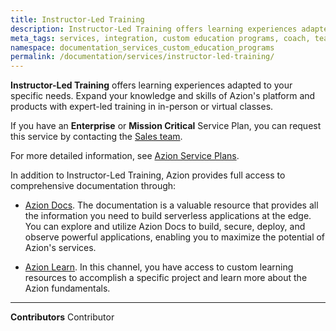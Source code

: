 ```yaml
---
title: Instructor-Led Training
description: Instructor-Led Training offers learning experiences adapted to your specific needs.
meta_tags: services, integration, custom education programs, coach, teach, learn
namespace: documentation_services_custom_education_programs
permalink: /documentation/services/instructor-led-training/
---
```


**Instructor-Led Training** offers learning experiences adapted to your specific needs. Expand your knowledge and skills of Azion's platform and products with expert-led training in in-person or virtual classes.

If you have an **Enterprise** or **Mission Critical** Service Plan, you can request this service by contacting the [Sales team](https://www.azion.com/en/contact-sales/).

For more detailed information, see [Azion Service Plans](https://www.azion.com/en/professional-services/).

In addition to Instructor-Led Training, Azion provides full access to comprehensive documentation through:

- [Azion Docs](/en/documentation/). The documentation is a valuable resource that provides all the information you need to build serverless applications at the edge. You can explore and utilize Azion Docs to build, secure, deploy, and observe powerful applications, enabling you to maximize the potential of Azion's services.

- [Azion Learn](https://learn.azion.com/). In this channel, you have access to custom learning resources to accomplish a specific project and learn more about the Azion fundamentals.



---


**Contributors** <ContributorList>Contributor</ContributorList>
